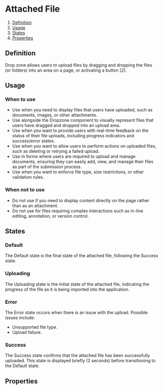 
<Meta of={AttachedFileStories} />

# Attached File

1. [Definition](#definition)
2. [Usage](#usage)
3. [States](#states)
4. [Properties](#properties)

## Definition

Drop zone allows users to upload files by dragging and dropping the files (or folders) into an area on a page, or activating a button [2].

<Canvas of={AttachedFileStories.Default} />

## Usage

### When to use

- Use when you need to display files that users have uploaded, such as documents, images, or other attachments.
- Use alongside the Dropzone component to visually represent files that users have dragged and dropped into an upload area.
- Use when you want to provide users with real-time feedback on the status of their file uploads, including progress indicators and success/error states.
- Use when you want to allow users to perform actions on uploaded files, such as deleting or retrying a failed upload.
- Use in forms where users are required to upload and manage documents, ensuring they can easily add, view, and manage their files as part of the submission process.
- Use when you want to enforce file type, size restrictions, or other validation rules.

### When not to use

- Do not use if you need to display content directly on the page rather than as an attachment.
- Do not use for files requiring complex interactions such as in-line editing, annotation, or version control.

## States

### Default

The Default state is the final state of the attached file, following the Success state.

### Uploading

The Uploading state is the initial state of the attached file, indicating the progress of the file as it is being imported into the application.

### Error

The Error state occurs when there is an issue with the upload. Possible issues include:

- Unsupported file type.
- Upload failure.

### Success

The Success state confirms that the attached file has been successfully uploaded. This state is displayed briefly (2 seconds) before transitioning to the Default state.

## Properties

<ArgTypes of={AttachedFile} />
